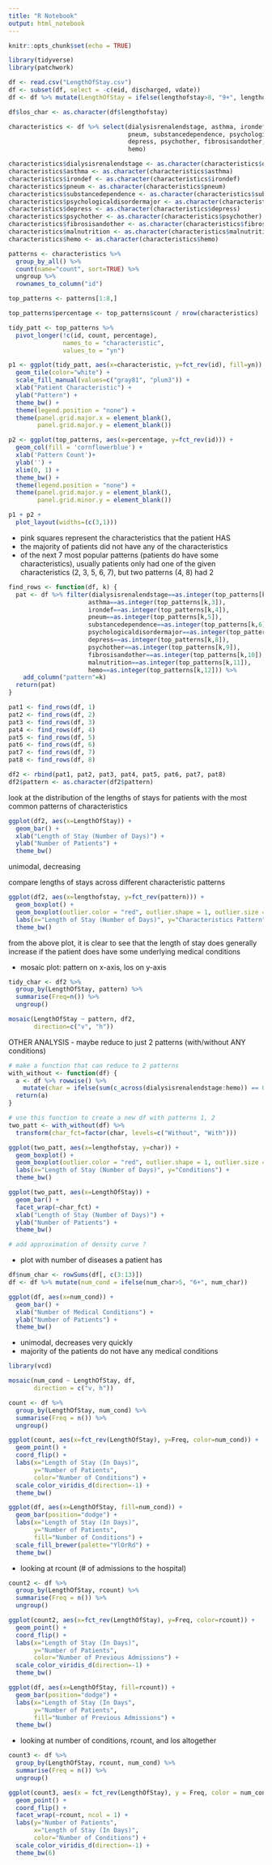 ```yaml
---
title: "R Notebook"
output: html_notebook
---
```


```r
knitr::opts_chunk$set(echo = TRUE)
```

```r
library(tidyverse)
library(patchwork)
```

```r
df <- read.csv("LengthOfStay.csv")
df <- subset(df, select = -c(eid, discharged, vdate))
df <- df %>% mutate(LengthOfStay = ifelse(lengthofstay>8, "9+", lengthofstay))

df$los_char <- as.character(df$lengthofstay)
```

```r
characteristics <- df %>% select(dialysisrenalendstage, asthma, irondef,
                                 pneum, substancedependence, psychologicaldisordermajor,
                                 depress, psychother, fibrosisandother, malnutrition,
                                 hemo)

characteristics$dialysisrenalendstage <- as.character(characteristics$dialysisrenalendstage)
characteristics$asthma <- as.character(characteristics$asthma)
characteristics$irondef <- as.character(characteristics$irondef)
characteristics$pneum <- as.character(characteristics$pneum)
characteristics$substancedependence <- as.character(characteristics$substancedependence)
characteristics$psychologicaldisordermajor <- as.character(characteristics$psychologicaldisordermajor)
characteristics$depress <- as.character(characteristics$depress)
characteristics$psychother <- as.character(characteristics$psychother)
characteristics$fibrosisandother <- as.character(characteristics$fibrosisandother)
characteristics$malnutrition <- as.character(characteristics$malnutrition)
characteristics$hemo <- as.character(characteristics$hemo)
```

```r
patterns <- characteristics %>%
  group_by_all() %>%
  count(name="count", sort=TRUE) %>%
  ungroup %>%
  rownames_to_column("id")

top_patterns <- patterns[1:8,]

top_patterns$percentage <- top_patterns$count / nrow(characteristics)

tidy_patt <- top_patterns %>%
  pivot_longer(!c(id, count, percentage),
               names_to = "characteristic",
               values_to = "yn")
```

```r
p1 <- ggplot(tidy_patt, aes(x=characteristic, y=fct_rev(id), fill=yn)) +
  geom_tile(color="white") +
  scale_fill_manual(values=c("gray81", "plum3")) +
  xlab("Patient Characteristic") +
  ylab("Pattern") +
  theme_bw() +
  theme(legend.position = "none") +
  theme(panel.grid.major.x = element_blank(),
        panel.grid.major.y = element_blank())

p2 <- ggplot(top_patterns, aes(x=percentage, y=fct_rev(id))) +
  geom_col(fill = 'cornflowerblue') +
  xlab('Pattern Count')+
  ylab('') +
  xlim(0, 1) +
  theme_bw() +
  theme(legend.position = "none") +
  theme(panel.grid.major.y = element_blank(),
        panel.grid.minor.y = element_blank())

p1 + p2 +
  plot_layout(widths=(c(3,1)))
```
- pink squares represent the characteristics that the patient HAS
- the majority of patients did not have any of the characteristics
- of the next 7 most popular patterns (patients do have some characteristics), usually patients only had one of the given characteristics (2, 3, 5, 6, 7), but two patterns (4, 8) had 2

```r
find_rows <- function(df, k) {
  pat <- df %>% filter(dialysisrenalendstage==as.integer(top_patterns[k,2]),
                      asthma==as.integer(top_patterns[k,3]),
                      irondef==as.integer(top_patterns[k,4]),
                      pneum==as.integer(top_patterns[k,5]),
                      substancedependence==as.integer(top_patterns[k,6]),
                      psychologicaldisordermajor==as.integer(top_patterns[k,7]),
                      depress==as.integer(top_patterns[k,8]),
                      psychother==as.integer(top_patterns[k,9]),
                      fibrosisandother==as.integer(top_patterns[k,10]),
                      malnutrition==as.integer(top_patterns[k,11]),
                      hemo==as.integer(top_patterns[k,12])) %>%
    add_column("pattern"=k)
  return(pat)
}
```

```r
pat1 <- find_rows(df, 1)
pat2 <- find_rows(df, 2)
pat3 <- find_rows(df, 3)
pat4 <- find_rows(df, 4)
pat5 <- find_rows(df, 5)
pat6 <- find_rows(df, 6)
pat7 <- find_rows(df, 7)
pat8 <- find_rows(df, 8)

df2 <- rbind(pat1, pat2, pat3, pat4, pat5, pat6, pat7, pat8)
df2$pattern <- as.character(df2$pattern)
```

look at the distribution of the lengths of stays for patients with the most common patterns of characteristics
```r
ggplot(df2, aes(x=LengthOfStay)) +
  geom_bar() +
  xlab("Length of Stay (Number of Days)") +
  ylab("Number of Patients") +
  theme_bw()
```
unimodal, decreasing

compare lengths of stays across different characteristic patterns
```r
ggplot(df2, aes(x=lengthofstay, y=fct_rev(pattern))) +
  geom_boxplot() +
  geom_boxplot(outlier.color = "red", outlier.shape = 1, outlier.size = 3) +
  labs(x="Length of Stay (Number of Days)", y="Characteristics Pattern") +
  theme_bw()
```
from the above plot, it is clear to see that the length of stay does generally increase if the patient does have some underlying medical conditions

- mosaic plot: pattern on x-axis, los on y-axis

```r
tidy_char <- df2 %>%
  group_by(LengthOfStay, pattern) %>%
  summarise(Freq=n()) %>%
  ungroup()
```

```r
mosaic(LengthOfStay ~ pattern, df2,
       direction=c("v", "h"))
```


OTHER ANALYSIS
- maybe reduce to just 2 patterns (with/without ANY conditions)
```r
# make a function that can reduce to 2 patterns
with_without <- function(df) {
  a <- df %>% rowwise() %>%
    mutate(char = ifelse(sum(c_across(dialysisrenalendstage:hemo)) == 0, "Without", "With"))
  return(a)
}

# use this function to create a new df with patterns 1, 2
two_patt <- with_without(df) %>%
  transform(char_fct=factor(char, levels=c("Without", "With")))
```

```r
ggplot(two_patt, aes(x=lengthofstay, y=char)) +
  geom_boxplot() +
  geom_boxplot(outlier.color = "red", outlier.shape = 1, outlier.size = 3) +
  labs(x="Length of Stay (Number of Days)", y="Conditions") +
  theme_bw()
```

```r
ggplot(two_patt, aes(x=LengthOfStay)) +
  geom_bar() +
  facet_wrap(~char_fct) +
  xlab("Length of Stay (Number of Days)") +
  ylab("Number of Patients") +
  theme_bw()

# add approximation of density curve ?
```

- plot with number of diseases a patient has

```r
df$num_char <- rowSums(df[, c(3:13)])
df <- df %>% mutate(num_cond = ifelse(num_char>5, "6+", num_char))

ggplot(df, aes(x=num_cond)) +
  geom_bar() +
  xlab("Number of Medical Conditions") +
  ylab("Number of Patients") +
  theme_bw()
```
- unimodal, decreases very quickly
- majority of the patients do not have any medical conditions

```r
library(vcd)
```

```r
mosaic(num_cond ~ LengthOfStay, df,
       direction = c("v, h"))
```

```r
count <- df %>%
  group_by(LengthOfStay, num_cond) %>%
  summarise(Freq = n()) %>%
  ungroup()

ggplot(count, aes(x=fct_rev(LengthOfStay), y=Freq, color=num_cond)) +
  geom_point() +
  coord_flip() +
  labs(x="Length of Stay (In Days)", 
       y="Number of Patients", 
       color="Number of Conditions") +
  scale_color_viridis_d(direction=-1) +
  theme_bw()
```

```r
ggplot(df, aes(x=LengthOfStay, fill=num_cond)) +
  geom_bar(position="dodge") +
  labs(x="Length of Stay (In Days)",
       y="Number of Patients",
       fill="Number of Conditions") +
  scale_fill_brewer(palette="YlOrRd") +
  theme_bw()
```

- looking at rcount (# of admissions to the hospital)

```r
count2 <- df %>%
  group_by(LengthOfStay, rcount) %>%
  summarise(Freq = n()) %>%
  ungroup()

ggplot(count2, aes(x=fct_rev(LengthOfStay), y=Freq, color=rcount)) +
  geom_point() +
  coord_flip() +
  labs(x="Length of Stay (In Days)", 
       y="Number of Patients", 
       color="Number of Previous Admissions") +
  scale_color_viridis_d(direction=-1) +
  theme_bw()
```

```r
ggplot(df, aes(x=LengthOfStay, fill=rcount)) +
  geom_bar(position="dodge") +
  labs(x="Length of Stay (In Days",
       y="Number of Patients",
       fill="Number of Previous Admissions") +
  theme_bw()
```

- looking at number of conditions, rcount, and los altogether

```r
count3 <- df %>%
  group_by(LengthOfStay, rcount, num_cond) %>%
  summarise(Freq = n()) %>%
  ungroup()

ggplot(count3, aes(x = fct_rev(LengthOfStay), y = Freq, color = num_cond)) +
  geom_point() +
  coord_flip() +
  facet_wrap(~rcount, ncol = 1) +
  labs(y="Number of Patients",
       x="Length of Stay (In Days)",
       color="Number of Conditions") +
  scale_color_viridis_d(direction=-1) +
  theme_bw(6)
```















